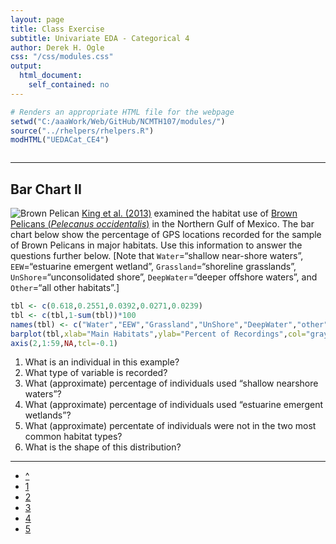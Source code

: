 ```yaml
---
layout: page
title: Class Exercise
subtitle: Univariate EDA - Categorical 4
author: Derek H. Ogle
css: "/css/modules.css"
output:
  html_document:
    self_contained: no
---
```


```r
# Renders an appropriate HTML file for the webpage
setwd("C:/aaaWork/Web/GitHub/NCMTH107/modules/")
source("../rhelpers/rhelpers.R")
modHTML("UEDACat_CE4")
```

```r
```

----

## Bar Chart II
<img src="http://derekogle.com/NCMTH107/modules/zimgs/brownpelican.jpg" alt="Brown Pelican" class="img-right">
[King et al. (2013)](https://www.aphis.usda.gov/wildlife_damage/nwrc/publications/13pubs/king132.pdf) examined the habitat use of [Brown Pelicans (*Pelecanus
occidentalis*)](https://en.wikipedia.org/wiki/Brown_pelican) in the Northern Gulf of Mexico.  The bar chart below show the percentage of GPS locations recorded for the sample of Brown Pelicans in major habitats.  Use this information to answer the questions further below.  [Note that `Water`="shallow near-shore waters", `EEW`="estuarine emergent wetland", `Grassland`="shoreline grasslands", `UnShore`="unconsolidated shore", `DeepWater`="deeper offshore waters", and `Other`="all other habitats".]

```r
tbl <- c(0.618,0.2551,0.0392,0.0271,0.0239)
tbl <- c(tbl,1-sum(tbl))*100
names(tbl) <- c("Water","EEW","Grassland","UnShore","DeepWater","other")
barplot(tbl,xlab="Main Habitats",ylab="Percent of Recordings",col="gray90")
axis(2,1:59,NA,tcl=-0.1)
```

1. What is an individual in this example?
1. What type of variable is recorded?
1. What (approximate) percentage of individuals used "shallow nearshore waters"?
1. What (approximate) percentage of individuals used "estuarine emergent wetlands"?
1. What (approximate) percentate of individuals were not in the two most common habitat types?
1. What is the shape of this distribution?

----

<div class="text-center">
<ul class="pagination pagination-lg">
  <li><a href="UEDACat.html">^</a></li>
  <li><a href="UEDACat_CE1.html">1</a></li>
  <li><a href="UEDACat_CE2.html">2</a></li>
  <li><a href="UEDACat_CE3.html">3</a></li>
  <li class="active"><a href="#">4</a></li>
  <li><a href="UEDACat_CE5.html">5</a></li>
</ul>
